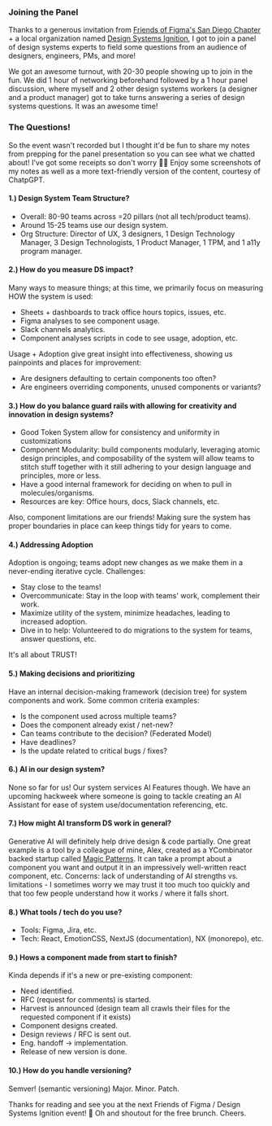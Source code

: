 
<HeroStrip
  title="Design Systems Panel & Brunch 🥞"
  subtitle="I got to talk about design systems with some great folks over brunch!"
  image="/engagements/design-systems-brunch/postCover.png"
  date="April 2024"
  category="Public Speaking"
/>

### Joining the Panel

Thanks to a generous invitation from [Friends of Figma's San Diego Chapter](https://friends.figma.com/san-diego/) + a local organization named [Design Systems Ignition](https://designsystemignition.com/), I got to join a panel of design systems experts to field some questions from an audience of designers, engineers, PMs, and more!

We got an awesome turnout, with 20-30 people showing up to join in the fun. We did 1 hour of networking beforehand followed by a 1 hour panel discussion, where myself and 2 other design systems workers (a designer and a product manager) got to take turns answering a series of design systems questions. It was an awesome time!

### The Questions!

So the event wasn't recorded but I thought it'd be fun to share my notes from prepping for the panel presentation so you can see what we chatted about! I've got some receipts so don't worry 💅🏼 Enjoy some screenshots of my notes as well as a more text-friendly version of the content, courtesy of ChatpGPT.

<ContentImage
  image="/engagements/design-systems-brunch/notes1.png"
  caption="Notes I took to prep for the panel - part 1/2"
/>

#### 1.) Design System Team Structure?

- Overall: 80-90 teams across =20 pillars (not all tech/product teams).
- Around 15-25 teams use our design system.
- Org Structure: Director of UX, 3 designers, 1 Design Technology Manager, 3 Design Technologists, 1 Product Manager, 1 TPM, and 1 a11y program manager.

#### 2.) How do you measure DS impact?

Many ways to measure things; at this time, we primarily focus on measuring HOW the system is used:

- Sheets + dashboards to track office hours topics, issues, etc.
- Figma analyses to see component usage.
- Slack channels analytics.
- Component analyses scripts in code to see usage, adoption, etc.

Usage + Adoption give great insight into effectiveness, showing us painpoints and places for improvement:

- Are designers defaulting to certain components too often?
- Are engineers overriding components, unused components or variants?

#### 3.) How do you balance guard rails with allowing for creativity and innovation in design systems?

- Good Token System allow for consistency and uniformity in customizations
- Component Modularity: build components modularly, leveraging atomic design principles, and composability of the system will allow teams to stitch stuff together with it still adhering to your design language and principles, more or less.
- Have a good internal framework for deciding on when to pull in molecules/organisms.
- Resources are key: Office hours, docs, Slack channels, etc.

Also, component limitations are our friends! Making sure the system has proper boundaries in place can keep things tidy for years to come.

#### 4.) Addressing Adoption

Adoption is ongoing; teams adopt new changes as we make them in a never-ending iterative cycle. Challenges:

- Stay close to the teams!
- Overcommunicate: Stay in the loop with teams' work, complement their work.
- Maximize utility of the system, minimize headaches, leading to increased adoption.
- Dive in to help: Volunteered to do migrations to the system for teams, answer questions, etc.

It's all about TRUST!

<ContentImage
  image="/engagements/design-systems-brunch/notes2.png"
  caption="Notes I took to prep for the panel - part 2/2"
/>

#### 5.) Making decisions and prioritizing

Have an internal decision-making framework (decision tree) for system components and work. Some common criteria examples:

- Is the component used across multiple teams?
- Does the component already exist / net-new?
- Can teams contribute to the decision? (Federated Model)
- Have deadlines?
- Is the update related to critical bugs / fixes?

#### 6.) AI in our design system?

None so far for us! Our system services AI Features though. We have an upcoming hackweek where someone is going to tackle creating an AI Assistant for ease of system use/documentation referencing, etc.

#### 7.) How might AI transform DS work in general?

Generative AI will definitely help drive design & code partially. One great example is a tool by a colleague of mine, Alex, created as a YCombinator backed startup called [Magic Patterns](https://www.magicpatterns.com/). It can take a prompt about a component you want and output it in an impressively well-written react component, etc.
Concerns: lack of understanding of AI strengths vs. limitations - I sometimes worry we may trust it too much too quickly and that too few people understand how it works / where it falls short.

#### 8.) What tools / tech do you use?

- Tools: Figma, Jira, etc.
- Tech: React, EmotionCSS, NextJS (documentation), NX (monorepo), etc.

#### 9.) Hows a component made from start to finish?

Kinda depends if it's a new or pre-existing component:

- Need identified.
- RFC (request for comments) is started.
- Harvest is announced (design team all crawls their files for the requested component if it exists)
- Component designs created.
- Design reviews / RFC is sent out.
- Eng. handoff -> implementation.
- Release of new version is done.

#### 10.) How do you handle versioning?

Semver! (semantic versioning)
Major.
Minor.
Patch.

Thanks for reading and see you at the next Friends of Figma / Design Systems Ignition event! 🤩 Oh and shoutout for the free brunch. Cheers.
